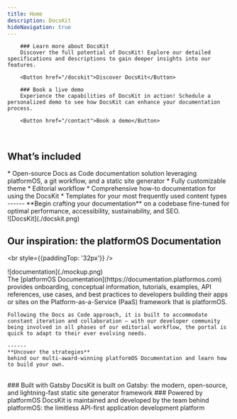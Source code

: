 ```yaml
---
title: Home
description: DocsKit
hideNavigation: true
---
```



<Hero />

<Grid>
  <Card variant="gradient" hoverable shadow bgImage={bgImage1}>

        ### Learn more about DocsKit 
        Discover the full potential of DocsKit! Explore our detailed specifications and descriptions to gain deeper insights into our features.
        
        <Button href="/docskit">Discover DocsKit</Button>
  </Card>
  <Card variant="highlighted" hoverable shadow bgImage={bgImage2}>

        ### Book a live demo
        Experience the capabilities of DocsKit in action! Schedule a personalized demo to see how DocsKit can enhance your documentation process. 

        <Button href="/contact">Book a demo</Button>
  </Card>
</Grid>
  
<br />

## What’s included

<Grid>
  <div className="styled-list">
    * Open-source Docs as Code documentation solution leveraging platformOS, a git workflow, and a static site generator
    * Fully customizable theme 
    * Editorial workflow 
    * Comprehensive how-to documentation for using the DocsKit
    * Templates for your most frequently used content types 
    ------
    **Begin crafting your documentation**  
    on a codebase fine-tuned for optimal performance, accessibility, sustainability, and SEO.
  </div>
  ![DocsKit](./docskit.png)
</Grid>

<br />

## Our inspiration: the platformOS Documentation

<br style={{paddingTop: '32px'}} />
<Grid>
  <div style={{ paddingRight: '24px' }}>![documentation](./mockup.png)</div>
  <div>
    The [platformOS Documentation](https://documentation.platformos.com) provides onboarding, conceptual information, tutorials, examples, API references, use cases, and best practices to developers building their apps or sites on the Platform-as-a-Service (PaaS) framework that is platformOS. 

    Following the Docs as Code approach, it is built to accommodate constant iteration and collaboration — with our developer community being involved in all phases of our editorial workflow, the portal is quick to adapt to their ever evolving needs. 
  
    ------
    **Uncover the strategies**  
    behind our multi-award-winning platformOS Documentation and learn how to build your own. 
  
  </div>
</Grid>

<br />

<Grid>
  <Card>
    ### Built with Gatsby
    DocsKit is built on Gatsby: the modern, open-source, and lightning-fast static site generator framework
  </Card>
  <Card>
    ### Powered by platformOS
    DocsKit is maintained and developed by the team behind platformOS: the limitless API-first application development platform
  </Card>
</Grid>

<br />

<Awards />

